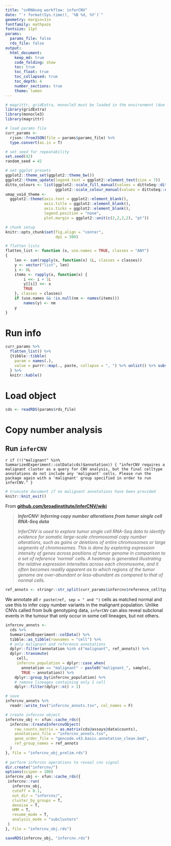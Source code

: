```yaml
---
title: "snRNAseq workflow: inferCNV"
date: "`r format(Sys.time(), '%B %d, %Y')`"
geometry: margin=1in
fontfamily: mathpazo
fontsize: 11pt
params:
  params_file: false
  rds_file: false
output:
  html_document:
    keep_md: true
    code_folding: show
    toc: true
    toc_float: true
    toc_collapsed: true
    toc_depth: 4
    number_sections: true
    theme: lumen
---
```


```r
# magrittr, gridExtra, monocle3 must be loaded in the environment (due to package-specific bugs)
library(gridExtra)
library(monocle3)
library(magrittr)

# load params file
curr_params <- 
  rjson::fromJSON(file = params$params_file) %>% 
  type.convert(as.is = T)

# set seed for repeatability
set.seed(42)
random_seed = 42

# set ggplot presets
ggplot2::theme_set(ggplot2::theme_bw())
ggplot2::theme_update(legend.text = ggplot2::element_text(size = 7))
ditto_colours <- list(ggplot2::scale_fill_manual(values = dittoSeq::dittoColors(), na.value = "white"),
                      ggplot2::scale_colour_manual(values = dittoSeq::dittoColors(), na.value = "white"))
umap_void_theme <-
  ggplot2::theme(axis.text = ggplot2::element_blank(),
                 axis.title = ggplot2::element_blank(),
                 axis.ticks = ggplot2::element_blank(),
                 legend.position = "none",
                 plot.margin = ggplot2::unit(c(2,2,2,2), "pt"))

# chunk setup
knitr::opts_chunk$set(fig.align = "center",
                      dpi = 300)
```

```r
# flatten lists
flatten_list <- function (x, use.names = TRUE, classes = "ANY") 
{
    len <- sum(rapply(x, function(x) 1L, classes = classes))
    y <- vector("list", len)
    i <- 0L
    items <- rapply(x, function(x) {
        i <<- i + 1L
        y[[i]] <<- x
        TRUE
    }, classes = classes)
    if (use.names && !is.null(nm <- names(items))) 
        names(y) <- nm
    y
}
```

# Run info {-}

```r
curr_params %>%
  flatten_list() %>%
  {tibble::tibble(
    param = names(.), 
    value = purrr::map(., paste, collapse = ", ") %>% unlist() %>% substr(1, 250))
  } %>%
  knitr::kable()
```

# Load object

```r
cds <- readRDS(params$rds_file)
```

# Copy number analysis

## Run `inferCNV`

`r if (!("malignant" %in% SummarizedExperiment::colData(cds)$annotation)) { "inferCNV requires a malignant cluster as a query for CNV analysis, but the final celltype annotations do not include any 'malignant' cells. Please run the package again with a 'malignant' group specified in order to run inferCNV." }`

```r
# truncate document if no malignant annotations have been provided
knitr::knit_exit()
```

From [**github.com/broadinstitute/inferCNV/wiki**](https://github.com/broadinstitute/inferCNV/wiki)

>  ***InferCNV: Inferring copy number alterations from tumor single cell RNA-Seq data***
>
> *InferCNV is used to explore tumor single cell RNA-Seq data to identify evidence for somatic large-scale chromosomal copy number alterations, such as gains or deletions of entire chromosomes or large segments of chromosomes. This is done by exploring expression intensity of genes across positions of tumor genome in comparison to a set of reference 'normal' cells. A heatmap is generated illustrating the relative expression intensities across each chromosome, and it often becomes readily apparent as to which regions of the tumor genome are over-abundant or less-abundant as compared to that of normal cells.*

```r
ref_annots <- stringr::str_split(curr_params$infercnv$reference_celltypes, ",")[[1]]
```

We annotate all `r paste(ref, sep = " and ")` cells as matched normal and use this to infer copy number variants in the malignant population. Unlike CNVs called from bulk genotyping data, `inferCNV` can also reveal subclonal events in the tumour that only occur in some cell lineages, but not others. 

```r
infercnv_annots <-
  cds %>%
  SummarizedExperiment::colData() %>%
  tibble::as_tibble(rownames = "cell") %>%
  # only malignant and reference annotations
  dplyr::filter(annotation %in% c("malignant", ref_annots)) %>%
  dplyr::transmute(
     cell,
     infercnv_population = dplyr::case_when(
       annotation == "malignant" ~ paste0("malignant_", sample),
       TRUE ~ annotation)) %>%
    dplyr::group_by(infercnv_population) %>%
    # remove lineages containing only 1 cell
    dplyr::filter(dplyr::n() > 1)

# save
infercnv_annots %>%
  readr::write_tsv("infercnv_annots.tsv", col_names = F)

# create infercnv object
infercnv_obj <- xfun::cache_rds({
  infercnv::CreateInfercnvObject(
    raw_counts_matrix = as.matrix(cds@assays@data$counts),
    annotations_file = "infercnv_annots.tsv",
    gene_order_file = "gencode.v43.basic.annotation_clean.bed",
    ref_group_names = ref_annots
  )
}, file = "infercnv_obj_prelim.rds")
 
# perform infercnv operations to reveal cnv signal
dir.create("infercnv/")
options(scipen = 100)
infercnv_obj <- xfun::cache_rds({
 infercnv::run(
   infercnv_obj,
   cutoff = 0.1,
   out_dir = "infercnv/",
   cluster_by_groups = T,
   denoise = T,
   HMM = T, 
   resume_mode = T,
   analysis_mode = "subclusters"
 )
}, file = "infercnv_obj.rds")
```

```r
saveRDS(infercnv_obj, "infercnv.rds")
```